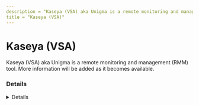 ```yaml
---
description = "Kaseya (VSA) aka Unigma is a remote monitoring and management (RMM) tool. More information will be added as it becomes available."
title = "Kaseya (VSA)"
---
```




# Kaseya (VSA)

Kaseya (VSA) aka Unigma is a remote monitoring and management (RMM) tool. More information will be added as it becomes available.


### Details
<Details author={"Nasreddine Bencherchali"}
         category={""}
         created={"2024-08-05"}
         website={""}
         lastModified={"2024-08-05"}
         privileges={""}
         free={ "" }
         verification={""}
/>

#### Installation Paths
<Card code={ ["C:\\Program Files (x86)\\Kaseya\\", "C:\\ProgramData\\Kaseya\\"] }/>





### Forensic Artifacts

#### Disk Artifacts
<EuiSpacer size="xl"/>
<DiskArtifacts data={ [{"File": "%localappdata%\\Kaseya\\Log\\KaseyaLiveConnect\\*", "Description": "Kaseya Live Connect logs", "OS": "Windows"}, {"File": "~/Library/Logs/com.kaseya/KaseyaLiveConnect/*", "Description": "Kaseya Live Connect logs", "OS": "MacOS"}, {"File": "C:\\ProgramData\\Kaseya\\Log\\Endpoint\\*", "Description": "Kaseya Endpoint logs", "OS": "Windows"}, {"File": "C:\\Program Files*\\Kaseya\\*\\agentmon.log", "Description": "Kaseya Agent Monitor log"}, {"File": "/var/log/system.log", "Description": "Kaseya Agent Monitor log", "OS": "MacOS 32bit"}, {"File": " ~/opt/kaseya/*/logs*", "Description": "Kaseya Agent Monitor log", "OS": "MacOS 64bit"}, {"File": "C:\\Users\\*\\AppData\\Local\\Temp\\KASetup.log", "Description": "Kaseya Setup log in user temp directory", "OS": "Windows"}, {"File": "C:\\Windows\\Temp\\KASetup.log", "Description": "Kaseya Setup log in Windows temp directory", "OS": "Windows"}, {"File": "C:\\ProgramData\\Kaseya\\Log\\KaseyaEdgeServices\\*", "Description": "Kaseya Edge Services logs", "OS": "Windows"}, {"File": "C:\\Kaseya\\api\\v1.0\\logs\\", "Description": "Kaseya API logs", "OS": "Windows"}, {"File": "C:\\Kaseya\\api\\v1.5\\endpoint\\logs", "Description": "Kaseya API logs", "OS": "Windows"}, {"File": "C:\\Kaseya\\api\\v1.5\\endpoints\\logs", "Description": "Kaseya API logs", "OS": "Windows"}, {"File": "C:\\Windows\\System32\\config\\systemprofile\\AppData\\Local\\Kaseya\\Log\\MakeSelfSignedCert.exe\\", "Description": "Certificate creation", "OS": "Windows"}, {"File": "C:\\Kaseya\\WebPages\\install\\makecert.txt", "Description": "Certificate creation", "OS": "Windows"}, {"File": "C:\\ProgramData\\Kaseya\\Log\\Endpoint\\Instance_*\\KaseyaEndpoint*", "Description": "Endpoint service logs", "OS": "Windows"}, {"File": "C:\\ProgramData\\Kaseya\\Log\\Endpoint\\Instance_*\\Session_*", "Description": "Session logs", "OS": "Windows"}] }/>



#### Network Artifacts
<EuiSpacer size="xl"/>
<NetworkArtifactsTable data={ [{"Description": "Known remote domains", "Domains": ["deploy01.kaseya.com", "*managedsupport.kaseya.net", "*.kaseya.net", "kaseya.com"], "Ports": []}] }/>




### Detections
- Detects potential network activity of Kaseya (VSA) RMM tool
  - [Sigma Rule](https://github.com/magicsword-io/LOLRMM/blob/main/detections/sigma/kaseya__vsa__network_sigma.yml)
- Detects potential files activity of Kaseya (VSA) RMM tool
  - [Sigma Rule](https://github.com/magicsword-io/LOLRMM/blob/main/detections/sigma/kaseya__vsa__files_sigma.yml)

### References
- [https://helpdesk.kaseya.com/hc/en-gb/articles/229012608-Software-Deployment-URL-Port-Requirements](https://helpdesk.kaseya.com/hc/en-gb/articles/229012608-Software-Deployment-URL-Port-Requirements)
- [https://helpdesk.kaseya.com/hc/en-gb/articles/229009708-Live-Connect-Log-File-Locations](https://helpdesk.kaseya.com/hc/en-gb/articles/229009708-Live-Connect-Log-File-Locations)
- [https://ruler-project.github.io/ruler-project/RULER/remote/Kaseya/](https://ruler-project.github.io/ruler-project/RULER/remote/Kaseya/)
- [https://helpdesk.kaseya.com/hc/en-gb/articles/229009708-Live-Connect-Log-File-Locations](https://helpdesk.kaseya.com/hc/en-gb/articles/229009708-Live-Connect-Log-File-Locations)

